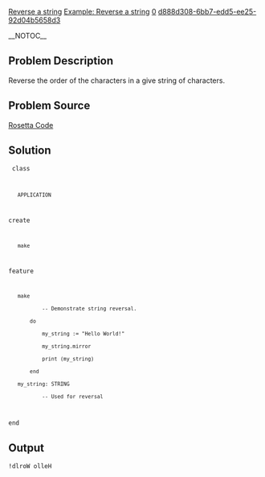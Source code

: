 [[Property:title|Reverse a string]]
[[Property:link_title|Example: Reverse a string]]
[[Property:weight|0]]
[[Property:uuid|d888d308-6bb7-edd5-ee25-92d04b5658d3]]

{{underconstruction}}


__NOTOC__

==Problem Description==

Reverse the order of the characters in a give string of characters.

==Problem Source==

[http://rosettacode.org/wiki/Reverse_a_string Rosetta Code]

==Solution==

<code>
class
    APPLICATION
create
    make
feature
    make
            -- Demonstrate string reversal.
        do
            my_string := "Hello World!"
            my_string.mirror
            print (my_string)
        end
    my_string: STRING
            -- Used for reversal
end
</code>


==Output==

<code lang="text">
!dlroW olleH
</code>



